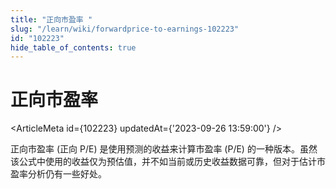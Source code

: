 ```yaml
---
title: "正向市盈率 "
slug: "/learn/wiki/forwardprice-to-earnings-102223"
id: "102223"
hide_table_of_contents: true
---
```



# 正向市盈率 

<ArticleMeta id={102223} updatedAt={'2023-09-26 13:59:00'} />
<div className='border-solid border-b border-t-0 my-4 border-[var(--ifm-color-gray-300)]' />

正向市盈率 (正向 P/E) 是使用预测的收益来计算市盈率 (P/E) 的一种版本。虽然该公式中使用的收益仅为预估值，并不如当前或历史收益数据可靠，但对于估计市盈率分析仍有一些好处。
